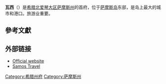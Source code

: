 {{About|希腊城市瓦西|法国上马恩省市镇Wassy|瓦西 (上马恩省)}}
{{Infobox Greek Dimos
 |name = 瓦西 
 |name_local = Βαθύ
 |image_map = Dimos Vatheos.png
 |periph = [[北爱琴|北爱琴]]
 |prefec = [[萨摩斯州|萨摩斯州]]
 |population = 12384
 |population_as_of = 2001
 |area =  125.153
 |elevation = 
 |lat_deg = 37
 |lat_min = 44
 |lon_deg = 26
 |lon_min = 59
 |postal_code = 831 00
 |area_code = 22730
 |licence = ΜΟ
 |mayor = Phílippos Petroúskas
 |demonym = Samian
 |website = [http://www.vathi.gr/ www.vathi.gr]
 |image_skyline      = Samos.jpg
 |caption_skyline    = 
 |city_flag          = 
 |city_seal          = 
 |districts          = 
 |party              = 
 |since              = 
 |elevation_min      = 0
 |elevation_max      = 10
}}
'''瓦西'''（{{lang-el|Βαθύ}}）是[[希腊|希腊]][[北爱琴|北爱琴大区]][[萨摩斯州|萨摩斯州]]的首府，位于[[萨摩斯岛|萨摩斯岛]]东部，是岛上最大的城市和港口。旅游业重要。

== 參考文獻 ==
{{reflist}}

== 外部链接 ==
*[https://web.archive.org/web/20021124043526/http://www.vathi.gr/ Official website] {{el icon}}
*[http://www.samos-travel.com Samos Travel ] {{Wayback|url=http://www.samos-travel.com/ |date=20210128155630 }}

{{希腊各州首府}}

[[Category:希腊州府|Category:希腊州府]]
[[Category:萨摩斯州|Category:萨摩斯州]]
